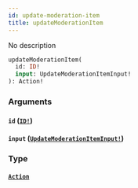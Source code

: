```yaml
---
id: update-moderation-item
title: updateModerationItem
---
```


No description

```graphql
updateModerationItem(
  id: ID!
  input: UpdateModerationItemInput!
): Action!

```

### Arguments

#### `id` ([`ID!`](/docs/graphql/scalars/id))

#### `input` ([`UpdateModerationItemInput!`](/docs/graphql/inputs/update-moderation-item-input))

### Type

#### [`Action`](/docs/graphql/objects/action)
